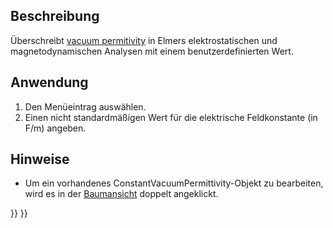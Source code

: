 <languages/>

{{Docnav/de
|[[FEM_ConstraintBodyHeatSource/de|RandbedingungKörperwärmequelle]]
|[[FEM_MeshNetgenFromShape/de|FEM-Netz aus Form - Netgen]]
|[[FEM_Workbench/de|FEM]]
|IconL=FEM_ConstraintBodyHeatSource.svg
|IconR=FEM_MeshNetgenFromShape.svg
|IconC=Workbench_FEM.svg
}}

{{GuiCommandContainer|
{{GuiCommand/de
|Name=FEM ConstantVacuumPermittivity
|Name/de=FEM ElektrischeFeldkonstante
|MenuLocation=Modell → Konstanten überschreiben → Elektrische Feldkonstante
|Workbenches=[[FEM_Workbench/de|FEM]]
|Version=0.19
|SeeAlso=
}}
{{GuiCommandFemInfo/de
|Solvers=Elmer
}}
}}

<span id="Description"></span>
==Beschreibung==

Überschreibt [https://en.wikipedia.org/wiki/Vacuum_permittivity vacuum permitivity] in Elmers elektrostatischen und magnetodynamischen Analysen mit einem benutzerdefinierten Wert.

<span id="Usage"></span>
==Anwendung==

# Den Menüeintrag {{MenuCommand|Model → Konstanten überschreiben → [[Image:FEM_ConstantVacuumPermittivity.svg|16px]] Elektrische Feldkonstante}} auswählen.
# Einen nicht standardmäßigen Wert für die elektrische Feldkonstante (in F/m) angeben.

<span id="Notes"></span>
==Hinweise==

* Um ein vorhandenes ConstantVacuumPermittivity-Objekt zu bearbeiten, wird es in der [[Tree_view/de|Baumansicht]] doppelt angeklickt.

{{Docnav/de
|[[FEM_ConstraintBodyHeatSource/de|RandbedingungKörperwärmequelle]]
|[[FEM_MeshNetgenFromShape/de|FEM-Netz aus Form - Netgen]]
|[[FEM_Workbench/de|FEM]]
|IconL=FEM_ConstraintBodyHeatSource.svg
|IconR=FEM_MeshNetgenFromShape.svg
|IconC=Workbench_FEM.svg
}}

{{FEM_Tools_navi{{#translation:}}}}
{{Userdocnavi{{#translation:}}}}